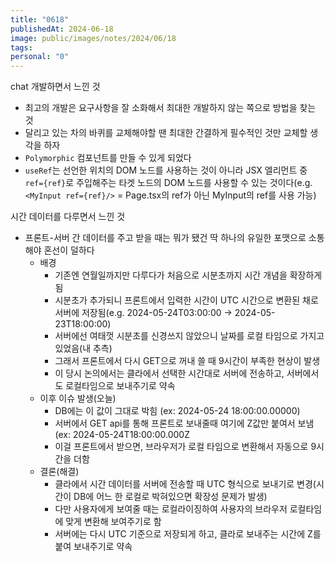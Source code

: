 ```yaml
---
title: "0618"
publishedAt: 2024-06-18
image: public/images/notes/2024/06/18
tags: 
personal: "0"
---
```

chat 개발하면서 느낀 것
- 최고의 개발은 요구사항을 잘 소화해서 최대한 개발하지 않는 쪽으로 방법을 찾는 것
- 달리고 있는 차의 바퀴를 교체해야할 땐 최대한 간결하게 필수적인 것만 교체할 생각을 하자
- `Polymorphic` 컴포넌트를 만들 수 있게 되었다
- `useRef`는 선언한 위치의 DOM 노드를 사용하는 것이 아니라 JSX 엘리먼트 중 `ref={ref}`로 주입해주는 타겟 노드의 DOM 노드를 사용할 수 있는 것이다(e.g. `<MyInput ref={ref}/>` = Page.tsx의 ref가 아닌 MyInput의 ref를 사용 가능)

시간 데이터를 다루면서 느낀 것
- 프론트-서버 간 데이터를 주고 받을 때는 뭐가 됐건 딱 하나의 유일한 포맷으로 소통해야 혼선이 덜하다
	- 배경
		- 기존엔 연월일까지만 다루다가 처음으로 시분초까지 시간 개념을 확장하게 됨
		- 시분초가 추가되니 프론트에서 입력한 시간이 UTC 시간으로 변환된 채로 서버에 저장됨(e.g. 2024-05-24T03:00:00 → 2024-05-23T18:00:00)
		- 서버에선 여태껏 시분초를 신경쓰지 않았으니 날짜를 로컬 타임으로 가지고 있었음(내 추측)
		- 그래서 프론트에서 다시 GET으로 꺼내 쓸 때 9시간이 부족한 현상이 발생
		- 이 당시 논의에서는 클라에서 선택한 시간대로 서버에 전송하고, 서버에서도 로컬타임으로 보내주기로 약속
	- 이후 이슈 발생(오늘)
		- DB에는 이 값이 그대로 박힘 (ex: 2024-05-24 18:00:00.00000)
		- 서버에서 GET api를 통해 프론트로 보내줄때 여기에 Z값만 붙여서 보냄 (ex: 2024-05-24T18:00:00.000Z
		- 이걸 프론트에서 받으면, 브라우저가 로컬 타임으로 변환해서 자동으로 9시간을 더함
	- 결론(해결)
		- 클라에서 시간 데이터를 서버에 전송할 때 UTC 형식으로 보내기로 변경(시간이 DB에 어느 한 로컬로 박혀있으면 확장성 문제가 발생)
		- 다만 사용자에게 보여줄 때는 로컬라이징하여 사용자의 브라우저 로컬타임에 맞게 변환해 보여주기로 함
		- 서버에는 다시 UTC 기준으로 저장되게 하고, 클라로 보내주는 시간에 Z를 붙여 보내주기로 약속
